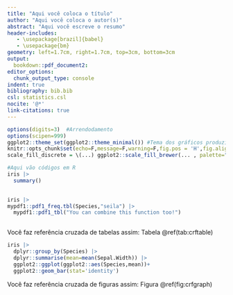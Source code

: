```yaml
---
title: "Aqui você coloca o título"
author: "Aqui você coloca o autor(s)"
abstract: "Aqui você escreve o resumo"
header-includes:
   - \usepackage[brazil]{babel}
   - \usepackage{bm}
geometry: left=1.7cm, right=1.7cm, top=3cm, bottom=3cm
output:
  bookdown::pdf_document2:
editor_options:
  chunk_output_type: console
indent: true
bibliography: bib.bib 
csl: statistics.csl
nocite: '@*'
link-citations: true
---
```




```r

options(digits=3)  #Arrendodamento
options(scipen=999)
ggplot2::theme_set(ggplot2::theme_minimal()) #Tema dos gráficos produzidos no ggplot2
knitr::opts_chunk$set(echo=F,message=F,warning=F,fig.pos = 'H',fig.align = 'center',fig.width=7.8, fig.height=4.85)
scale_fill_discrete = \(...) ggplot2::scale_fill_brewer(... , palette="Set2") #Fixa a scale do fill dos gráficos do ggplot2

```


\section{Sessões são criadas dessa maneira}
```r
#Aqui vão códigos em R
iris |> 
  summary()
  
```
```r

iris |>  
mypdf1::pdf1_freq.tbl(Species,"seila") |> 
  mypdf1::pdf1_tbl("You can combine this function too!")
    
```
Você faz referência cruzada de tabelas assim: Tabela \@ref(tab:crftable)

```r
iris |>   
  dplyr::group_by(Species) |> 
  dplyr::summarise(mean=mean(Sepal.Width)) |> 
  ggplot2::ggplot(ggplot2::aes(Species,mean))+
  ggplot2::geom_bar(stat='identity')
```

Você faz referência cruzada de figuras assim: Figura \@ref(fig:crfgraph)






